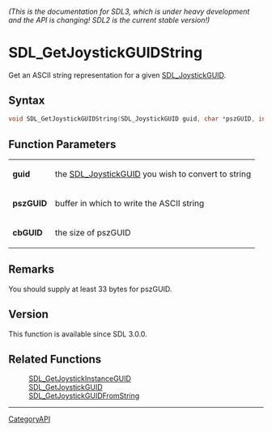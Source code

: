 ====== (This is the documentation for SDL3, which is under heavy development and the API is changing! SDL2 is the current stable version!) ======
= SDL_GetJoystickGUIDString =

Get an ASCII string representation for a given [[SDL_JoystickGUID]].

== Syntax ==

<syntaxhighlight lang='c'>
void SDL_GetJoystickGUIDString(SDL_JoystickGUID guid, char *pszGUID, int cbGUID);
</syntaxhighlight>

== Function Parameters ==

{|
|'''guid'''
|the [[SDL_JoystickGUID]] you wish to convert to string
|-
|'''pszGUID'''
|buffer in which to write the ASCII string
|-
|'''cbGUID'''
|the size of pszGUID
|}

== Remarks ==

You should supply at least 33 bytes for pszGUID.

== Version ==

This function is available since SDL 3.0.0.

== Related Functions ==

:[[SDL_GetJoystickInstanceGUID]]
:[[SDL_GetJoystickGUID]]
:[[SDL_GetJoystickGUIDFromString]]

----
[[CategoryAPI]]


